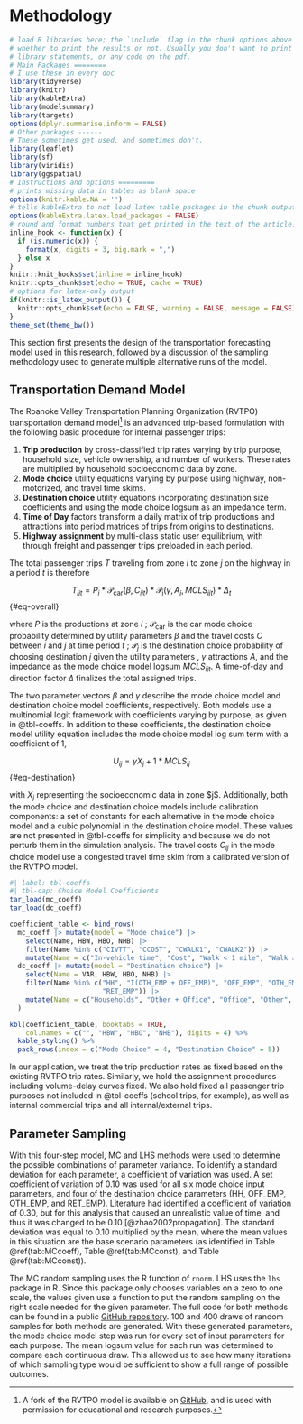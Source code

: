 # Methodology {#sec-methods}

```r
# load R libraries here; the `include` flag in the chunk options above tells
# whether to print the results or not. Usually you don't want to print the
# library statements, or any code on the pdf.
# Main Packages ========
# I use these in every doc
library(tidyverse)
library(knitr)
library(kableExtra)
library(modelsummary)
library(targets)
options(dplyr.summarise.inform = FALSE)
# Other packages ------
# These sometimes get used, and sometimes don't.
library(leaflet)
library(sf)
library(viridis)
library(ggspatial)
# Instructions and options =========
# prints missing data in tables as blank space
options(knitr.kable.NA = '') 
# tells kableExtra to not load latex table packages in the chunk output
options(kableExtra.latex.load_packages = FALSE) 
# round and format numbers that get printed in the text of the article.
inline_hook <- function(x) {
  if (is.numeric(x)) {
    format(x, digits = 3, big.mark = ",")
  } else x
}
knitr::knit_hooks$set(inline = inline_hook)
knitr::opts_chunk$set(echo = TRUE, cache = TRUE)
# options for latex-only output
if(knitr::is_latex_output()) {
  knitr::opts_chunk$set(echo = FALSE, warning = FALSE, message = FALSE)
} 
theme_set(theme_bw())
```

This section first presents the design of the transportation forecasting
model used in this research, followed by a discussion of the sampling
methodology used to generate multiple alternative runs of the model.

## Transportation Demand Model

The Roanoke Valley Transportation Planning Organization (RVTPO)
transportation demand model[^03-methods-1] is an advanced trip-based
formulation with the following basic procedure for internal passenger
trips:

[^03-methods-1]: A fork of the RVTPO model is available on
    [GitHub](https://github.com/gregmacfarlane/rvtpo), and is used with
    permission for educational and research purposes.

1.  **Trip production** by cross-classified trip rates varying by trip
    purpose, household size, vehicle ownership, and number of workers.
    These rates are multiplied by household socioeconomic data by zone.
2.  **Mode choice** utility equations varying by purpose using highway,
    non-motorized, and travel time skims.
3.  **Destination choice** utility equations incorporating destination
    size coefficients and using the mode choice logsum as an impedance
    term.
4.  **Time of Day** factors transform a daily matrix of trip productions
    and attractions into period matrices of trips from origins to
    destinations.
5.  **Highway assignment** by multi-class static user equilibrium, with
    through freight and passenger trips preloaded in each period.

The total passenger trips $T$ traveling from zone $i$ to zone $j$ on the
highway in a period $t$ is therefore

$$
  T_{ijt} = P_i * \mathcal{P}_{\mathrm{car}}(\beta, C_{ijt}) * \mathcal{P}_{\mathrm{j}}(\gamma, A_j, MCLS_{ijt}) * \Delta_t
$$ {#eq-overall}

where $P$ is the productions at zone $i$ ; $\mathcal{P}_{\mathrm{car}}$
is the car mode choice probability determined by utility parameters
$\beta$ and the travel costs $C$ between $i$ and $j$ at time period $t$
; $\mathcal{P}_{j}$ is the destination choice probability of choosing
destination $j$ given the utility parameters , $\gamma$ attractions $A$,
and the impedance as the mode choice model logsum $MCLS_{ijt}$. A
time-of-day and direction factor $\Delta$ finalizes the total assigned
trips.

The two parameter vectors $\beta$ and $\gamma$ describe the mode choice
model and destination choice model coefficients, respectively. Both
models use a multinomial logit framework with coefficients varying by
purpose, as given in @tbl-coeffs. In addition to these coefficients, the
destination choice model utility equation includes the mode choice model
log sum term with a coefficient of 1,

$$
 U_{ij} = \gamma X_j + 1 * MCLS_{ij}
$$ {#eq-destination}

with $X_j$ representing the socioeconomic data in zone \$j\$.
Additionally, both the mode choice and destination choice models include
calibration components: a set of constants for each alternative in the
mode choice model and a cubic polynomial in the destination choice
model. These values are not presented in \@tbl-coeffs for simplicity and
because we do not perturb them in the simulation analysis. The travel
costs $C_{ij}$ in the mode choice model use a congested travel time skim
from a calibrated version of the RVTPO model.

```r
#| label: tbl-coeffs
#| tbl-cap: Choice Model Coefficients
tar_load(mc_coeff)
tar_load(dc_coeff)

coefficient_table <- bind_rows(
  mc_coeff |> mutate(model = "Mode choice") |> 
    select(Name, HBW, HBO, NHB) |> 
    filter(Name %in% c("CIVTT", "CCOST", "CWALK1", "CWALK2")) |> 
    mutate(Name = c("In-vehicle time", "Cost", "Walk < 1 mile", "Walk > 1 mile")),
  dc_coeff |> mutate(model = "Destination choice") |> 
    select(Name = VAR, HBW, HBO, NHB) |> 
    filter(Name %in% c("HH", "I(OTH_EMP + OFF_EMP)", "OFF_EMP", "OTH_EMP",
                       "RET_EMP")) |> 
    mutate(Name = c("Households", "Other + Office", "Office", "Other", "Retail"))
  )

kbl(coefficient_table, booktabs = TRUE,
    col.names = c("", "HBW", "HBO", "NHB"), digits = 4) %>%
  kable_styling() %>%
  pack_rows(index = c("Mode Choice" = 4, "Destination Choice" = 5))
```

In our application, we treat the trip production rates as fixed based on
the existing RVTPO trip rates. Similarly, we hold the assignment
procedures including volume-delay curves fixed. We also hold fixed all
passenger trip purposes not included in @tbl-coeffs (school trips, for
example), as well as internal commercial trips and all internal/external
trips.

## Parameter Sampling

With this four-step model, MC and LHS methods were used to determine the
possible combinations of parameter variance. To identify a standard
deviation for each parameter, a coefficient of variation was used. A set
coefficient of variation of 0.10 was used for all six mode choice input
parameters, and four of the destination choice parameters (HH, OFF_EMP,
OTH_EMP, and RET_EMP). Literature had identified a coefficient of
variation of 0.30, but for this analysis that caused an unrealistic
value of time, and thus it was changed to be 0.10
[@zhao2002propagation]. The standard deviation was equal to 0.10
multiplied by the mean, where the mean values in this situation are the
base scenario parameters (as identified in Table \@ref(tab:MCcoeff),
Table \@ref(tab:MCconst), and Table \@ref(tab:MCconst)).

The MC random sampling uses the R function of `rnorm`. LHS uses the
`lhs` package in R. Since this package only chooses variables on a zero
to one scale, the values given use a function to put the random sampling
on the right scale needed for the given parameter. The full code for
both methods can be found in a public [GitHub
repository](https://github.com/natmaegray/sensitivity_thesis). 100 and
400 draws of random samples for both methods are generated. With these
generated parameters, the mode choice model step was run for every set
of input parameters for each purpose. The mean logsum value for each run
was determined to compare each continuous draw. This allowed us to see
how many iterations of which sampling type would be sufficient to show a
full range of possible outcomes.

